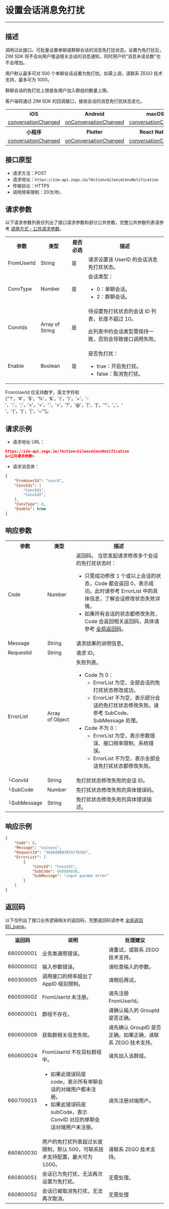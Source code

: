 # 设置会话消息免打扰

- - -

## 描述

调用过此接口，可批量设置单聊或群聊会话的消息免打扰状态。设置为免打扰后，ZIM SDK 将不会向用户推送相关会话的消息通知，同时用户的“消息未读总数”也不会增加。

用户默认最多可对 500 个单聊会话设置为免打扰。如需上调，请联系 ZEGO 技术支持，最多可为 1000。

群聊会话的免打扰上限是各用户加入群组的数量上限。

客户端将通过 ZIM SDK 的回调接口，接收会话的消息免打扰状态变化。

<table>

<tbody><tr>
<th>iOS</th>
<th>Android</th>
<th>macOS</th>
<th>Windows</th>
<th>Web</th>
</tr>
<tr>
<td><a href="/article/api?doc=zim_API~objective-c_ios~protocol~ZIMEventHandler#zim-group-member-info-updated-operated-info-group-id" target="_blank" rel="noopener">conversationChanged</a></td>
<td><a href="/article/api?doc=zim_API~java_android~class~ZIMEventHandler#on-conversation-changed" target="_blank" rel="noopener">onConversationChanged</a></td>
<td><a href="/article/api?doc=zim_API~objective-c_macos~protocol~ZIMEventHandler#zim-group-member-info-updated-operated-info-group-id" target="_blank" rel="noopener">conversationChanged</a></td>
<td><a href="/article/api?doc=zim_API~cpp_windows~class~ZIMEventHandler#on-conversation-changed" target="_blank" rel="noopener">onConversationChanged</a></td>
<td><a href="/article/api?doc=zim_API~javascript_web~interface~ZIMEventHandler#conversation-changed" target="_blank" rel="noopener">conversationChanged</a></td>
</tr>
<tr>
<th>小程序</th>
<th>Flutter</th>
<th>React Native</th>
<th>uni-app</th>
<th>Unity3D</th>
</tr>
<tr>
<td><a href="/article/api?doc=zim_API~javascript_wxxcx~interface~ZIMEventHandler#conversation-changed" target="_blank" rel="noopener">conversationChanged</a></td>
<td><a href="https://pub.dev/documentation/zego_zim/latest/zego_zim/ZIMEventHandler/onConversationChanged.html" target="_blank" rel="noopener">onConversationChanged</a></td>
<td><a href="/article/api?doc=zim_API~javascript_react-native~interface~ZIMEventHandler#conversation-changed" target="_blank" rel="noopener">conversationChanged</a></td>
<td><a href="/article/api?doc=zim_API~javascript_uni-app~interface~ZIMEventHandler#conversation-changed" target="_blank" rel="noopener">conversationChanged</a></td>
<td><a href="/article/api?doc=zim_API~cs_unity3d~class~ZIMEventHandler#on-conversation-changed">OnConversationChanged</a></td>
</tr>
</tbody></table>


## 接口原型

- 请求方法：POST
- 请求地址：`https://zim-api.zego.im/?Action=SilenceConvNotification`
- 传输协议：HTTPS
- 调用频率限制：20次/秒。

## 请求参数

以下请求参数列表仅列出了接口请求参数和部分公共参数，完整公共参数列表请参考 [调用方式 - 公共请求参数](../Accessing%20Server%20APIs.mdx#2-公共参数)。

<table>

<tbody><tr>
<th>参数</th>
<th>类型</th>
<th>是否必选</th>
<th>描述</th>
</tr>
<tr>
<td>FromUserId</td>
<td>String</td>
<td>是</td>
<td>请求设置该 UserID 的会话消息免打扰状态。</td>
</tr>
<tr>
<td>ConvType</td>
<td>Number</td>
<td>是</td>
<td>会话类型：
<ul><li>0：单聊会话。</li><li>2：群聊会话。</li></ul></td>
</tr>
<tr>
<td>ConvIds</td>
<td>Array of String</td>
<td>是</td>
<td>
待设置免打扰状态的会话 ID 列表，长度不超过 10。
<Warning title="注意">

<p>此列表中的会话类型需保持一致，否则会导致接口调用失败。</p>
</Warning>
</td>
</tr>
<tr>
<td>Enable</td>
<td>Boolean</td>
<td>是</td>
<td>是否免打扰：
<ul><li>true：开启免打扰。</li><li>false：取消免打扰。</li></ul></td>
</tr>
</tbody></table>

<Note title="说明">

FromUserId 仅支持数字，英文字符和 {"'!'，'#'，'$'，'%'，'&'，'('，')'，'+'，'-'，':'，';'，'<'，'='，'.'，'>'，'?'，'@'，'['，']'，'^'，'_'，' '，'{'，'}'，'|'，'~'"}。
</Note>

## 请求示例

- 请求地址 URL：

```json
https://zim-api.zego.im/?Action=SilenceConvNotification
&<公共请求参数>
```

- 请求消息体：

```json
{
    "FromUserId": "userA",
    "ConvIds": [
        "ConvId1",
        "ConvId2",
    ],
    "ConvType": 0,
    "Enable": true
}
```

## 响应参数

<table class="collapsible-table" >

<tbody><tr data-row-level="1">
<th>参数</th>
<th>类型</th>
<th>描述</th>
</tr>
<tr data-row-level="2">
<td>Code</td>
<td>Number</td>
<td>返回码。
<Note title="说明">当您发起请求修改多个会话的免打扰状态时：<ul><li>只需成功修改 1 个或以上会话的状态，Code 都会返回 0，表示成功。此时请参考 ErrorList 中的具体信息，了解会话修改状态失败详情。</li><li>如果所有会话的状态都修改失败，Code 会返回相关返回码，具体请参考 <a href="https://doc-zh.zego.im/article/12229">全局返回码</a>。</li></ul></Note></td>
</tr>
<tr data-row-level="3">
<td>Message</td>
<td>String</td>
<td>请求结果的说明信息。</td>
</tr>
<tr data-row-level="4">
<td>RequestId</td>
<td>String</td>
<td>请求 ID。</td>
</tr>
<tr data-row-level="5" data-row-child="true">
<td>ErrorList</td>
<td>Array of&nbsp;Object</td>
<td>
失败列表。
<ul>
<li>Code 为 0：
<ul><li>ErrorList 为空，全部会话的免打扰状态修改成功。</li><li>ErrorList 不为空，表示部分会话的免打扰状态修改失败。请参考 SubCode、SubMessage 处理。</li></ul></li>
<li>Code 不为 0：
<ul><li>ErrorList 为空，表示参数错误、接口频率限制、系统错误。</li><li>ErrorList 不为空，表示全部会话免打扰状态都修改失败。</li></ul></li>
</ul></td>
</tr>
<tr data-row-level="5-1">
<td>└ConvId</td>
<td>String</td>
<td>免打扰状态修改失败的会话 ID。</td>
</tr>
<tr data-row-level="5-2">
<td>└SubCode</td>
<td>Number</td>
<td>免打扰状态修改失败的具体错误码。</td>
</tr>
<tr data-row-level="5-3">
<td>└SubMessage</td>
<td>String</td>
<td>免打扰状态修改失败的具体错误描述。</td>
</tr>
</tbody></table>


## 响应示例

```json
{
    "Code": 0,
    "Message": "success",
    "RequestId": "343649807833778782",
    "ErrorList": [
        {
            "ConvId": "ConvId1",
            "SubCode": 660800030,
            "SubMessage": "input params error"
        }
    ]
}
```


## 返回码

以下仅列出了接口业务逻辑相关的返回码，完整返回码请参考 [全局返回码\|_balnk](../Return%20codes.mdx)。

<table>
<tbody><tr>
<th>返回码</th>
<th>说明</th>
<th>处理建议</th>
</tr>
<tr>
<td>660000001</td>
<td>业务类通用错误。</td>
<td>请重试，或联系 ZEGO 技术支持。</td>
</tr>
<tr>
<td>660000002</td>
<td>输入参数错误。</td>
<td>请检查输入的参数。</td>
</tr>
<tr>
<td>660300005</td>
<td>调用接口的频率超出了 AppID 级别限制。</td>
<td>请稍后再试。</td>
</tr>
<tr>
<td>660500002</td>
<td>FromUserId 未注册。</td>
<td>请先注册 FromUserId。</td>
</tr>
<tr>
<td>660600001</td>
<td>群组不存在。</td>
<td>请确认输入的 GroupId 是否正确。</td>
</tr>
<tr>
<td>660600009</td>
<td>获取群相关信息失败。</td>
<td>请先确认 GroupID 是否正确。如果正确，请联系 ZEGO 技术支持。</td>
</tr>
<tr>
<td>660600024</td>
<td>FromUserId 不在目标群组中。</td>
<td>请先加入该群组。</td>
</tr>
<tr>
<td>660700015</td>
<td>
<ul><li>如果此错误码是 code，表示所有单聊会话的对端用户都未注册。</li>
<li>如果此错误码是 subCode，表示 ConvID 对应的单聊会话对端用户未注册。</li></ul>
</td>
<td>请先注册对端用户。</td>
</tr>
<tr>
<td>660800030</td>
<td>用户的免打扰列表超过长度限制，默认 500，可联系技术支持配置，最大可为 1000。</td>
<td>请联系 ZEGO 技术支持。</td>
</tr>
<tr>
<td>660800051</td>
<td>会话已为免打扰，无法再次设置为免打扰。</td>
<td>无需处理。</td>
</tr>
<tr>
<td>660800052</td>
<td>会话已被取消免打扰，无法再次取消。</td>
<td>无需处理</td>
</tr>
</tbody></table>
